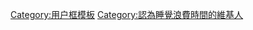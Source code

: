 {{Userbox-2
  |border-c = #000000
  |border-s = 1
  |id1-c    = #000000
  |id1-s    = 12
  |id1-fc   = #ff0000
  |id2-c    = #FFFFFF
  |id2-s    = 12
  |id2-fc   = #FFFFFF
  |info-c   = #808080
  |info-s   = 8
  |info-fc  = white
  |id1      = <del>SLEEP</del> is piddling!
  |id2      = [[File:Japanese-Sleeping-Style-in-Train.jpg|60px]]
  |info     = 此用戶視睡覺為浪費時間，故從不睡覺。
}}
<noinclude>[[Category:用户框模板]]</noinclude>
<includeonly>[[Category:認為睡覺浪費時間的維基人]]</includeonly>